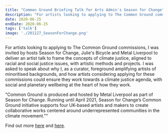 ```yaml
---
title: "Common Ground Briefing Talk for Arts Admin's Season for Change"
description: "For artists looking to applying to The Common Ground commissions, I was invited by hosts Season for Change, Julie's Bicycle  and Metal Liverpool to deliver an artist talk to frame the concepts of climate justice, aligned to racial and social justice issues, with artistic methods and projects. I was asked to speak about why I, as a curator, foreground amplifying artists of minoritised backgrounds, and how artists considering applying for these commissions could ensure they work towards a climate justice agenda, with social and planetary wellbeing at the heart of how they work.  "
date: 2020-06-25
endDate: 2020-06-25
tags: ['talk']
image: './201127_SeasonForChange.png'
---
```


For artists looking to applying to The Common Ground commissions, I was invited by hosts Season for Change, Julie's Bicycle  and Metal Liverpool to deliver an artist talk to frame the concepts of climate justice, aligned to racial and social justice issues, with artistic methods and projects. I was asked to speak about why I, as a curator, foreground amplifying artists of minoritised backgrounds, and how artists considering applying for these commissions could ensure they work towards a climate justice agenda, with social and planetary wellbeing at the heart of how they work. 

"Common Ground is produced and hosted by Metal Liverpool as part of Season for Change. Running until April 2021, Season for Change’s Common Ground initiative supports four UK-based artists and makers to create collaborative works centered around underrepresented communities in the climate movement."" 

Find out more [here](https://metalculture.com/projects/season-for-change-common-ground/) and [here](https://www.seasonforchange.org.uk/common-ground-launches/).
